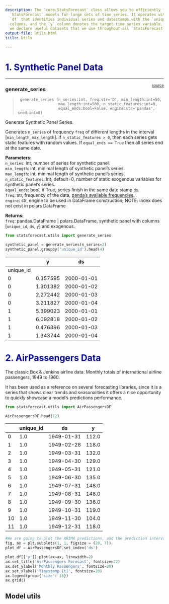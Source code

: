 ```yaml
---
description: The `core.StatsForecast` class allows you to efficiently fit multiple
  `StatsForecast` models for large sets of time series. It operates with pandas DataFrame
  `df` that identifies individual series and datestamps with the `unique_id` and `ds`
  columns, and the `y` column denotes the target time series variable. To assist development,
  we declare useful datasets that we use throughout all `StatsForecast`'s unit tests.<br><br>
output-file: utils.html
title: Utils

---
```


# <span style="color:DarkBlue">1. Synthetic Panel Data </span>

------------------------------------------------------------------------

<a
href="https://github.com/Nixtla/statsforecast/blob/main/statsforecast/utils.py#L17"
target="_blank" style="float:right; font-size:smaller">source</a>

### generate_series

> ``` text
>  generate_series (n_series:int, freq:str='D', min_length:int=50,
>                   max_length:int=500, n_static_features:int=0,
>                   equal_ends:bool=False, engine:str='pandas', seed:int=0)
> ```

Generate Synthetic Panel Series.

Generates `n_series` of frequency `freq` of different lengths in the
interval \[`min_length`, `max_length`\]. If `n_static_features > 0`,
then each series gets static features with random values. If
`equal_ends == True` then all series end at the same date.

**Parameters:**<br> `n_series`: int, number of series for synthetic
panel.<br> `min_length`: int, minimal length of synthetic panel’s
series.<br> `max_length`: int, minimal length of synthetic panel’s
series.<br> `n_static_features`: int, default=0, number of static
exogenous variables for synthetic panel’s series.<br> `equal_ends`:
bool, if True, series finish in the same date stamp `ds`.<br> `freq`:
str, frequency of the data, [panda’s available
frequencies](https://pandas.pydata.org/pandas-docs/stable/user_guide/timeseries.html#offset-aliases).<br>
`engine`: str, engine to be used in DataFrame construction; NOTE: index
does not exist in polars DataFrame

**Returns:**<br> `freq`: pandas.DataFrame \| polars.DataFrame, synthetic
panel with columns \[`unique_id`, `ds`, `y`\] and exogenous.

```python
from statsforecast.utils import generate_series

synthetic_panel = generate_series(n_series=2)
synthetic_panel.groupby('unique_id').head(4)
```

|           | y        | ds         |
|-----------|----------|------------|
| unique_id |          |            |
| 0         | 0.357595 | 2000-01-01 |
| 0         | 1.301382 | 2000-01-02 |
| 0         | 2.272442 | 2000-01-03 |
| 0         | 3.211827 | 2000-01-04 |
| 1         | 5.399023 | 2000-01-01 |
| 1         | 6.092818 | 2000-01-02 |
| 1         | 0.476396 | 2000-01-03 |
| 1         | 1.343744 | 2000-01-04 |

# <span style="color:DarkBlue">2. AirPassengers Data </span>

The classic Box & Jenkins airline data. Monthly totals of international
airline passengers, 1949 to 1960.

It has been used as a reference on several forecasting libraries, since
it is a series that shows clear trends and seasonalities it offers a
nice opportunity to quickly showcase a model’s predictions performance.

```python
from statsforecast.utils import AirPassengersDF

AirPassengersDF.head(12)
```

|     | unique_id | ds         | y     |
|-----|-----------|------------|-------|
| 0   | 1.0       | 1949-01-31 | 112.0 |
| 1   | 1.0       | 1949-02-28 | 118.0 |
| 2   | 1.0       | 1949-03-31 | 132.0 |
| 3   | 1.0       | 1949-04-30 | 129.0 |
| 4   | 1.0       | 1949-05-31 | 121.0 |
| 5   | 1.0       | 1949-06-30 | 135.0 |
| 6   | 1.0       | 1949-07-31 | 148.0 |
| 7   | 1.0       | 1949-08-31 | 148.0 |
| 8   | 1.0       | 1949-09-30 | 136.0 |
| 9   | 1.0       | 1949-10-31 | 119.0 |
| 10  | 1.0       | 1949-11-30 | 104.0 |
| 11  | 1.0       | 1949-12-31 | 118.0 |

```python
#We are going to plot the ARIMA predictions, and the prediction intervals.
fig, ax = plt.subplots(1, 1, figsize = (20, 7))
plot_df = AirPassengersDF.set_index('ds')

plot_df[['y']].plot(ax=ax, linewidth=2)
ax.set_title('AirPassengers Forecast', fontsize=22)
ax.set_ylabel('Monthly Passengers', fontsize=20)
ax.set_xlabel('Timestamp [t]', fontsize=20)
ax.legend(prop={'size': 15})
ax.grid()
```

## Model utils


